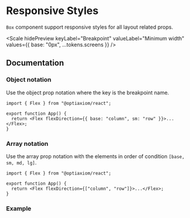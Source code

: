 

# Responsive Styles

`Box` component support responsive styles for all layout related props.

<Scale
  hidePreview
  keyLabel="Breakpoint"
  valueLabel="Minimum width"
  values={{ base: "0px", ...tokens.screens }}
/>

## Documentation

### Object notation

Use the object prop notation where the key is the breakpoint name.

```tsx
import { Flex } from "@optiaxiom/react";

export function App() {
  return <Flex flexDirection={{ base: "column", sm: "row" }}>...</Flex>;
}
```

### Array notation

Use the array prop notation with the elements in order of condition `[base, sm, md, lg]`.

```tsx
import { Flex } from "@optiaxiom/react";

export function App() {
  return <Flex flexDirection={["column", "row"]}>...</Flex>;
}
```

### Example

<Demo
  iframe="/styled-system/responsive-styles-demo/"
  component={ResponsiveComplexUsage}
/>
